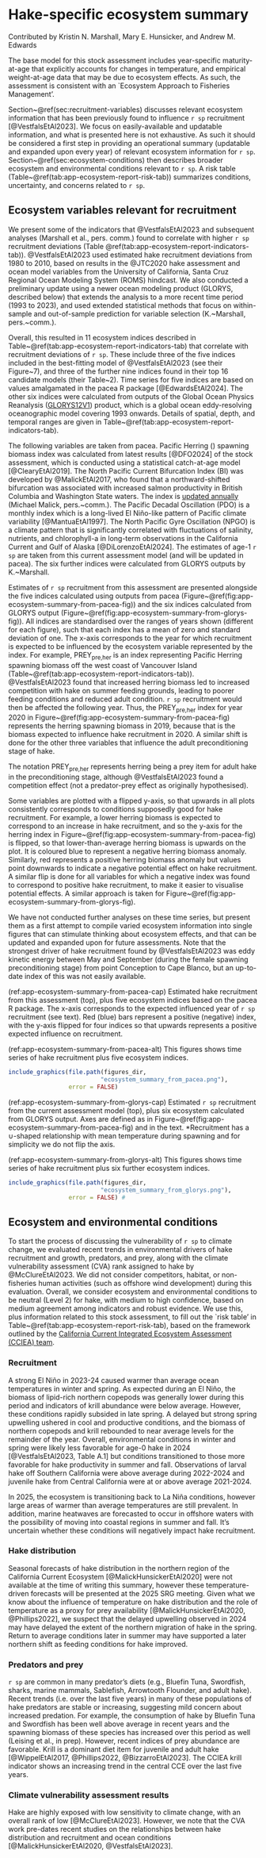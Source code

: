 \newpage

\rfoot{Ecosystem report}

# Hake-specific ecosystem summary {#sec:app-ecosystem-report}

Contributed by Kristin N. Marshall, Mary E. Hunsicker, and Andrew M. Edwards

The base model for this stock assessment includes
year-specific maturity-at-age that explicitly accounts for changes in temperature, and
empirical weight-at-age data that may be due to ecosystem effects. As such, the
assessment is consistent with an `Ecosystem Approach to Fisheries
Management'.

Section~\@ref(sec:recruitment-variables) discusses
relevant ecosystem information that has been previously
found to influence `r sp` recruitment [@VestfalsEtAl2023].
We focus on easily-available and updatable
information, and what is presented here is not exhaustive. As such it should be
considered a first step in providing an operational summary (updatable and
expanded upon every year) of relevant
ecosystem information for `r sp`. Section~\@ref(sec:ecosystem-conditions) then describes
broader ecosystem and environmental conditions relevant to `r sp`. A risk table
(Table~\@ref(tab:app-ecosystem-report-risk-tab)) summarizes conditions, uncertainty,
and concerns related to `r sp`.

## Ecosystem variables relevant for recruitment {#sec:recruitment-variables}

We present some of the indicators that @VestfalsEtAl2023
and subsequent analyses (Marshall et al., pers. comm.) found to correlate with
higher
`r sp` recruitment deviations (Table
\@ref(tab:app-ecosystem-report-indicators-tab)).
@VestfalsEtAl2023 used estimated hake recruitment deviations from 1980 to 2010, based on results in
the @JTC2020 hake assessment and ocean model variables from the University of
California, Santa Cruz Regional Ocean Modeling System (ROMS) hindcast. We also conducted a preliminary update using
a newer ocean modeling product (GLORYS, described below) that extends the analysis to a more
recent time period (1993 to 2023), and used extended statistical methods that focus
on within-sample and out-of-sample prediction for variable selection
(K.~Marshall, pers.~comm.).

\begin{table}[hbp]
\centering
\caption{\label{tab:app-ecosystem-report-indicators-tab}Descriptions of easily
available ecosystem variables that were found to influence `r sp`
recruitment either by Vestfals et al. (2023) or our updated analyses (unpublished).
Variables are in order of life-history stage, following Table~A1 of Vestfals et
al. (2023); see that reference for full details. Shelf break is considered
between 100 and 2,000~m isobaths, defining the longitudinal extent for several
variables. The first subscripts refer to life-history stage
(`pre` is preconditioning, while JA is Jan-Apr, in the egg to late larvae stage).}
\centering
\fontsize{10}{12}\selectfont
\begin{tabular}[t]{p{3cm}p{6cm}p{6cm}}
\toprule
Abbreviation~of variable & Definition & Effect on recruitment; expectation for an increase in
variable\\
\midrule

PREY$_{\mbox{pre,her}}$ & Pacific Herring spawning biomass off the west coast of
Vancouver Island & Increased competition with herring on summer feeding grounds
leads to poorer feeding conditions and reduced adult condition;
$\downarrow$ recruitment the following year\\

BI$_{\mbox{pre}}$ & North Pacific Current Bifurcation Index & Northward-shifted
bifurcation leads to increased advection of prey southwards, leading to poorer
feeding conditions off British Columbia, Washington, and Oregon, and reduced
adult condition;
$\downarrow$ recruitment the following year\\

PDO$_{\mbox{pre}}$ & Pacific Decadal Oscillation during preconditioning (Apr-Sep) & Indicator of basin-scale
processes, negative phase linked to higher productivity and improved adult condition (Apr-Sep);
$\downarrow$ recruitment the following year\\

NPGO$_{\mbox{pre}}$ & North Pacific Gyre Oscillation during preconditioning
(Apr-Sep) & Indicator of basin-scale
processes, positive phase linked to higher nutrient concentrations and
productivity, and improved adult condition;
$\uparrow$ recruitment the following year\\

TEMP$_{\mbox{spawn}}$ & Mean temperature during spawning (shelf break,
Jan-Mar, 130-500~m depth, 31-36~\textdegree~N) &
At higher temperatures, fish are less likely to spawn but growth rate of larvae
increases;
$\cup$-shaped relationship with recruitment that year\\

AST$_{\mbox{eggs}}$ & Net along-shore transport (shelf break,
Jan-Mar, 40-60~m depth, 31-36~\textdegree~N)
& Increased northward advection away from juvenile nursery areas decreases
recruitment; $\downarrow$ recruitment that year\\

MLD$_{\mbox{yolk}}$ & Mean mixed layer depth (shelf break
Jan-Apr, 31-36~\textdegree~N)
& Larvae aggregate at base of mixed layer so mixed layer depth may limit how far
they rise in the water column affecting later transport; $\downarrow$ recruitment that year\\

SSH$_{\mbox{JA.c}}$ & Average sea-surface
height off California as an indicator of basin-scale processes (from coast to
30~km offshore, Jan-Apr, 34.5-42.5~\textdegree~N) &
Higher sea surface is indicative of higher productivity and better conditions for copepods;
$\uparrow$ recruitment that year\\

MLD$_{\mbox{latelarv}}$ & Mean mixed layer depth (shelf break
Mar-Jun, 31-37~\textdegree~N)
& Larvae aggregate at base of mixed layer so mixed layer depth may limit how far they rise in the
water column affecting later transport, and possibly less competition and
predation when mixed layer shallower; % Kristin's guess
$\uparrow$ recruitment that year\\

PU$_{\mbox{latelarv}}$ & Strength of poleward undercurrent (from coast to 275~m isobath,
Mar-Jun, 75-275~m depth, 33.5-34.5~\textdegree~N)
& Increased northward
advection away from juvenile nursery areas decreases recruitment; $\downarrow$ recruitment that year \\

PRED$_{\mbox{age0.age1hake}}$ & Biomass of age-1 Pacific Hake (from this stock assessment)
& Age-1 hake predate on pelagic juveniles (roughly Apr-Sep); $\downarrow$ recruitment that year \\

\bottomrule
\end{tabular}
\end{table}

Overall, this resulted in 11 ecosystem indices described in Table~\@ref(tab:app-ecosystem-report-indicators-tab) that correlate with recruitment deviations of `r sp`. These include three of the five indices included in
the best-fitting model of @VestfalsEtAl2023 (see their Figure~7), and three of
the further nine indices found in their top 16 candidate models (their
Table~2).
Time series for five indices are based on values amalgamated in the pacea R
package [@EdwardsEtAl2024]. The other six indices
were calculated from outputs of the Global
Ocean Physics Reanalysis ([GLORYS12V1]((https://data.marine.copernicus.eu/product/GLOBAL_MULTIYEAR_PHY_001_030/description))) product, which is a global ocean
eddy-resolving oceanographic model covering 1993 onwards. Details of spatial,
depth, and temporal ranges are given in Table~\@ref(tab:app-ecosystem-report-indicators-tab).

The following variables are taken from pacea. Pacific Herring (\emph{Clupea pallasii}) spawning biomass index was
calculated from latest results [@DFO2024] of the stock assessment, which is conducted using
a statistical catch-at-age model [@ClearyEtAl2019]. The North Pacific Current
Bifurcation Index (BI) was developed by @MalickEtAl2017, who found that a northward-shifted bifurcation was
associated with increased salmon productivity in British Columbia and
Washington State waters. The index is
[updated annually](https://github.com/michaelmalick/bifurcation-index/) (Michael
Malick, pers.~comm.).
The Pacific Decadal Oscillation (PDO) is a monthly index which is a long-lived
El Niño-like pattern of Pacific climate variability [@MantuaEtAl1997].
The North Pacific Gyre Oscillation (NPGO) is a climate pattern
that is significantly correlated with fluctuations of salinity,
nutrients, and chlorophyll-a in long-term observations in the
California Current and Gulf of Alaska [@DiLorenzoEtAl2024].
The estimates of age-1 `r sp` are taken from this current assessment model (and will
be updated in pacea). The six further indices were calculated from
GLORYS outputs by K.~Marshall.

Estimates of `r sp` recruitment from this assessment are presented alongside the
five indices calculated using outputs from pacea
(Figure~\@ref(fig:app-ecosystem-summary-from-pacea-fig))
and the six indices calculated from GLORYS output
(Figure~\@ref(fig:app-ecosystem-summary-from-glorys-fig)).
All indices are standardised over the ranges of years shown (different for each
figure), such that each index has a mean of zero and standard deviation of
one. The x-axis corresponds to the year for which recruitment is expected to be
influenced by the ecosystem variable represented by the index. For example,
PREY$_{\mbox{pre,her}}$ is an index representing Pacific Herring spawning biomass off the west coast of
Vancouver Island (Table~\@ref(tab:app-ecosystem-report-indicators-tab)). @VestfalsEtAl2023 found that increased herring biomass led to
increased competition with hake on summer feeding grounds, leading to poorer
feeding conditions and reduced adult condition. `r sp` recruitment would then be
affected the following year. Thus, the PREY$_{\mbox{pre,her}}$ index for year 2020 in
Figure~\@ref(fig:app-ecosystem-summary-from-pacea-fig)
represents the herring spawning biomass in 2019, because that is the biomass
expected to influence hake recruitment in 2020. A similar shift is done for the
other three variables that influence the adult preconditioning stage of hake.

The notation PREY$_{\mbox{pre,her}}$ represents herring being a prey item for
adult hake in the preconditioning stage, although @VestfalsEtAl2023 found a
competition effect (not a predator-prey effect as originally hypothesised).

Some variables are plotted with a flipped y-axis, so that upwards in all plots
consistently corresponds to conditions supposedly good for hake recruitment.
For example, a lower herring biomass is expected to correspond to an increase in hake
recruitment, and so the y-axis for the herring index in
Figure~\@ref(fig:app-ecosystem-summary-from-pacea-fig)
is flipped, so that lower-than-average herring biomass is upwards on the
plot. It is coloured blue to represent a negative herring biomass
anomaly. Similarly, red represents a positive herring biomass anomaly but
values point downwards to indicate a negative potential effect on hake
recruitment. A similar flip is done for all variables for which a negative index
was found to
correspond to positive hake recruitment, to make it easier to
visualise potential effects. A similar approach is taken for
Figure~\@ref(fig:app-ecosystem-summary-from-glorys-fig).

We have not conducted further analyses on these time series, but present them as
a first attempt to compile varied ecosystem information into single figures that
can
stimulate thinking about ecosystem effects, and
that can be updated and expanded upon for future assessments. Note that the
strongest driver of hake recruitment found by
@VestfalsEtAl2023 was eddy kinetic energy between May and September (during the
female spawning preconditioning stage) from point Conception to Cape Blanco, but
an up-to-date index of this was not easily available.

<!-- Figures currently built in pacea/R-temp/ecosystem-summary-hake-make-figures.R on dev-andy branch -->

(ref:app-ecosystem-summary-from-pacea-cap) Estimated hake recruitment from this assessment (top), plus five ecosystem indices
based on the pacea R package. The x-axis corresponds to the
expected influenced year
of `r sp` recruitment (see
text). Red (blue) bars represent a positive (negative) index, with the y-axis flipped for four
indices so that
upwards represents a positive expected influence on recruitment.

(ref:app-ecosystem-summary-from-pacea-alt) This figures shows
time series of hake recruitment plus five ecosystem indices.

```r

include_graphics(file.path(figures_dir,
                          "ecosystem_summary_from_pacea.png"),
                 error = FALSE)
```

(ref:app-ecosystem-summary-from-glorys-cap) Estimated `r sp` recruitment from
the current assessment model (top), plus six ecosystem calculated from GLORYS
output. Axes are defined as in
Figure~\@ref(fig:app-ecosystem-summary-from-pacea-fig) and in the
text. *Recruitment has a $\cup$-shaped relationship
with mean temperature during spawning and for simplicity we do not flip the axis.

(ref:app-ecosystem-summary-from-glorys-alt) This figures shows
time series of hake recruitment plus six further ecosystem indices.

```r

include_graphics(file.path(figures_dir,
                          "ecosystem_summary_from_glorys.png"),
                 error = FALSE) #
```

\clearpage

\begin{table}[tbp]
\centering
\caption{\label{tab:app-ecosystem-report-risk-tab}
`Risk table' for Pacific Hake, to document ecosystem and climate factors
potentially affecting stock productivity and uncertainty or other concerns
arising from the stock assessment (see text). Level~1 is a favourable ranking,
Level~2 neutral, and Level~3 is unfavourable. CVA is the Climate Variability
Assessment approach (McClure et al., 2023).}
\centering
\fontsize{10}{12}\selectfont
\begin{tabular}[t]{p{5cm}p{5cm}p{5cm}}
\toprule
Ecosystem and environmental conditions & Assessment data inputs &
Assessment model fits and structural uncertainty\\
\midrule
\begin{itemize}
  \itemindent = -8pt
  \item Recruitment: 2021-2024 recruitment indicators neutral to favorable
  \item Prey: favorable (krill, juvenile hake)
  \item Predators: unfavorable (increasing)
  \item CVA rank: low
  \end{itemize}
  &
  \begin{itemize}
  \itemindent = -8pt
  \item Very reliable catch reporting
  \item Generally well-sampled fishery-dependent and \protect{-independent} age
  compositions
  \item Informative age-2+ fishery-independent survey biomass index every other
  year
  \item Informative age-1 recruitment index every other year
  \item Includes externally estimated time-varying weight-at-age (growth) and
  time-varying and temperature-dependent maturity (fecundity) as data inputs
  \end{itemize}
  &
  \begin{itemize}
  \itemindent = -8pt
  \item Fully Bayesian stock assessment, integrating over multiple sources of
  parametric uncertainty
  \item High recruitment variability and no information on recent recruitment in
  assessment model from 2023 onwards, given no survey in 2024
  \item Key demographics estimated using priors (natural mortality and
  steepness)
  \item Clear identity of large cohorts after at least age-3
  \item Model fits well to age compositions, though occasionally at the expense
  of the survey index of abundance
  \item Uncertain how changes in the distribution of fishing relate to migration
  patterns and stock abundance
  \end{itemize} \\
\hline
Level~2 (medium agreement, robust evidence) & Level~1 & Level 2\\
\bottomrule
\end{tabular}
\end{table}

## Ecosystem and environmental conditions {#sec:ecosystem-conditions}

To start the process of discussing the vulnerability of `r sp` to climate change,
we evaluated recent trends in environmental drivers of hake recruitment and
growth, predators, and prey, along with the climate vulnerability assessment
(CVA) rank assigned to hake by @McClureEtAl2023. We did not consider
competitors, habitat, or non-fisheries human activities (such as offshore wind
development) during this evaluation. Overall, we consider ecosystem and
environmental conditions to be neutral (Level 2) for hake, with medium to high
confidence, based on medium agreement among indicators and robust evidence.
We use this, plus information related to this stock assessment, to fill out
the `risk table'
in Table~\@ref(tab:app-ecosystem-report-risk-tab), based on the framework
outlined by the [California Current Integrated Ecosystem Assessment (CCIEA) team](https://www.pcouncil.org/documents/2024/07/review-material-cciea-team-report-on-fep-initiative-4.pdf/).


### Recruitment

A strong El Niño in 2023-24 caused warmer than average ocean temperatures in
winter and spring. As expected during an El Niño, the biomass of lipid-rich
northern copepods was generally lower during this period and indicators of krill
abundance were below average. However, these conditions rapidly subsided in late
spring. A delayed but strong spring upwelling ushered in cool and productive
conditions, and the biomass of northern copepods and krill rebounded to near
average levels for the remainder of the year. Overall, environmental conditions
in winter and spring were likely less favorable for age-0 hake in 2024
[@VestfalsEtAl2023, Table A.1] but conditions transitioned to those more favorable for
hake productivity in summer and fall. Observations of larval hake off Southern
California were above average during 2022-2024 and juvenile hake from Central
California were at or above average 2021-2024.

In 2025, the ecosystem is transitioning back to La Niña conditions, however
large areas of warmer than average temperatures are still prevalent. In
addition, marine heatwaves are forecasted to occur in offshore waters with the
possibility of moving into coastal regions in summer and fall. It’s uncertain
whether these conditions will negatively impact hake recruitment.

### Hake distribution

Seasonal forecasts of hake distribution in the northern region of the California
Current Ecosystem
[@MalickHunsickerEtAl2020] were not available at the time of writing this
summary, however these temperature-driven forecasts will be presented at the
2025 SRG meeting. Given what we know about the influence of temperature on hake
distribution and the role of temperature as a proxy for prey availability
[@MalickHunsickerEtAl2020, @Phillips2022], we suspect that the delayed
upwelling observed in 2024 may have delayed the extent of the northern migration
of hake in the spring. Return to average conditions later in summer may have
supported a later northern shift as feeding conditions for hake improved.

### Predators and prey

`r sp` are common in many predator's diets (e.g., Bluefin Tuna, Swordfish,
sharks, marine mammals, Sablefish, Arrowtooth Flounder, and adult hake). Recent
trends (i.e. over the last five years) in many of these populations of hake
predators are stable or increasing, suggesting mild concern about increased
predation. For example, the consumption of hake by Bluefin Tuna and Swordfish
has been well above average in recent years and the spawning biomass of these
species has increased over this period as well (Leising et al., in prep).
<!-- We
assume that long term trends, in particular those related to recovery of marine
mammals over several decades, are implicitly represented in the stock assessment
and do not represent notable changes that warrant inclusion in the risk
table.-->
However, recent indices of prey abundance are favorable. Krill is a
dominant diet item for juvenile and adult hake
[@WippelEtAl2017, @Phillips2022, @BizzarroEtAl2023]. The CCIEA krill indicator shows an
increasing trend in the central CCE over the last five years.

### Climate vulnerability assessment results

Hake are highly exposed with low sensitivity to climate change, with an overall
rank of low [@McClureEtAl2023]. However, we note that the CVA work pre-dates
recent studies on the relationships between hake distribution and recruitment
and ocean conditions [@MalickHunsickerEtAl2020, @VestfalsEtAl2023].

\clearpage
